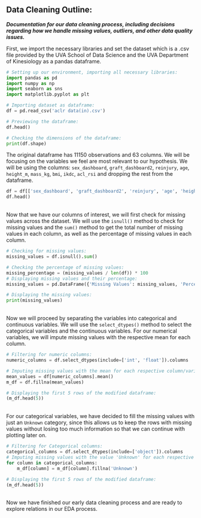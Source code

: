 ## Data Cleaning Outline:
***Documentation for our data cleaning process, including decisions regarding how we handle missing values, outliers, and other data quality issues.***

First, we import the necessary libraries and set the dataset which is a .csv file provided by the UVA School of Data Science and the UVA Department of Kinesiology as a pandas dataframe.

```python
# Setting up our environment, importing all necessary libraries:
import pandas as pd
import numpy as np
import seaborn as sns
import matplotlib.pyplot as plt

# Importing dataset as dataframe:
df = pd.read_csv('aclr data(in).csv')
```

```python
# Previewing the dataframe:
df.head()
```

```python
# Checking the dimensions of the dataframe:
print(df.shape)
```

The original dataframe has 11150 observations and 63 columns. We will be focusing on the variables we feel are most relevant to our hypothesis. We will be using the columns: `sex_dashboard`, `graft_dashboard2`, `reinjury`, `age`, `height_m`, `mass_kg`, `bmi`, `ikdc`, `acl_rsi` and dropping the rest from the dataframe.

```python
df = df[['sex_dashboard', 'graft_dashboard2', 'reinjury', 'age', 'height_m', 'mass_kg', 'bmi', 'ikdc', 'acl_rsi', 'tss_dashboard']]
df.head()
```

\
Now that we have our columns of interest, we will first check for missing values across the dataset. We will use the `isnull()` method to check for missing values and the `sum()` method to get the total number of missing values in each column, as well as the percentage of missing values in each column. 
```python
# Checking for missing values:
missing_values = df.isnull().sum()

# Checking the percentage of missing values:
missing_percentage = (missing_values / len(df)) * 100
# Displaying missing values and their percentage:
missing_values = pd.DataFrame({'Missing Values': missing_values, 'Percentage': missing_percentage})

# Displaying the missing values:
print(missing_values)
```

\
Now we will proceed by separating the variables into categorical and continuous variables. We will use the `select_dtypes()` method to select the categorical variables and the continuous variables. For our numerical variables, we will impute missing values with the respective mean for each column.
```python
# Filtering for numeric columns:
numeric_columns = df.select_dtypes(include=['int', 'float']).columns

# Imputing missing values with the mean for each respective column/varibale:
mean_values = df[numeric_columns].mean()
m_df = df.fillna(mean_values)

# Displaying the first 5 rows of the modified dataframe:
(m_df.head(5))
```

\
For our categorical variables, we have decided to fill the missing values with just an `Unknown` category, since this allows us to keep the rows with missing values without losing too much information so that we can continue with plotting later on.
```python
# Filtering for Categorical columns:
categorical_columns = df.select_dtypes(include=['object']).columns
# Imputing missing values with the value 'Unknown' for each respective column/variable:
for column in categorical_columns:
    m_df[column] = m_df[column].fillna('Unknown')

# Displaying the first 5 rows of the modified dataframe:
(m_df.head(5))
```

\
Now we have finished our early data cleaning process and are ready to explore relations in our EDA process.